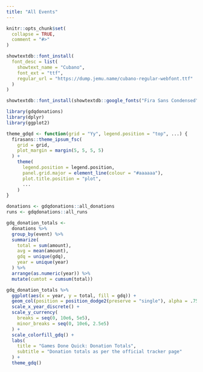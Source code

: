 ```yaml
---
title: "All Events"
---
```


```r
knitr::opts_chunk$set(
  collapse = TRUE,
  comment = "#>"
)

showtextdb::font_install(
  font_desc = list(
    showtext_name = "Cubano",
    font_ext = "ttf",
    regular_url = "https://dump.jemu.name/cubano-regular-webfont.ttf"
  )
)

showtextdb::font_install(showtextdb::google_fonts("Fira Sans Condensed"))
```

```r
library(gdqdonations)
library(dplyr)
library(ggplot2)

theme_gdqd <- function(grid = "Yy", legend.position = "top", ...) {
  firasans::theme_ipsum_fsc(
    grid = grid,
    plot_margin = margin(5, 5, 5, 5)
  ) +
    theme(
      legend.position = legend.position,
      panel.grid.major = element_line(colour = "#aaaaaa"),
      plot.title.position = "plot",
      ...
    )
}

donations <- gdqdonations::all_donations
runs <- gdqdonations::all_runs
```

```r
gdq_donation_totals <-
  donations %>%
  group_by(event) %>%
  summarize(
    total = sum(amount),
    avg = mean(amount),
    gdq = unique(gdq),
    year = unique(year)
  ) %>%
  arrange(as.numeric(year)) %>%
  mutate(cumtot = cumsum(total))
```

```r
gdq_donation_totals %>%
  ggplot(aes(x = year, y = total, fill = gdq)) +
  geom_col(position = position_dodge2(preserve = "single"), alpha = .75) +
  scale_x_year_discrete() +
  scale_y_currency(
    breaks = seq(0, 10e6, 5e5),
    minor_breaks = seq(0, 10e6, 2.5e5)
  ) +
  scale_colorfill_gdq() +
  labs(
    title = "Games Done Quick: Donation Totals",
    subtitle = "Donation totals as per the official tracker page"
  ) +
  theme_gdq()
```


